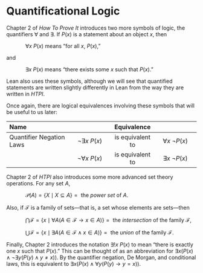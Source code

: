 # Quantificational Logic

Chapter 2 of *How To Prove It* introduces two more symbols of logic, the quantifiers $\forall$ and $\exists$.  If $P(x)$ is a statement about an object $x$, then

::: {style="margin-left: 10%"}
$\forall x\ P(x)$ means "for all $x$, $P(x)$,"
:::

and

::: {style="margin-left: 10%"}
$\exists x\ P(x)$ means "there exists some $x$ such that $P(x)$."
:::

Lean also uses these symbols, although we will see that quantified statements are written slightly differently in Lean from the way they are written in *HTPI*.

Once again, there are logical equivalences involving these symbols that will be useful to us later:

| Name | | Equivalence | |
|:---------|:-----:|:-----:|:-----:|
| Quantifier Negation Laws | $\neg \exists x\ P(x)$ | is equivalent to | $\forall x\ \neg P(x)$ |
|  | $\neg \forall x\ P(x)$ | is equivalent to | $\exists x\ \neg P(x)$ |

Chapter 2 of *HTPI* also introduces some more advanced set theory operations.  For any set $A$,

::: {style="margin-left: 10%"}
$\mathscr{P}(A) = \{X \mid X \subseteq A\} = {}$ the *power set* of $A$.
:::

Also, if $\mathcal{F}$ is a family of sets---that is, a set whose elements are sets---then

::: {style="margin-left: 10%"}
$\bigcap \mathcal{F} = \{x \mid \forall A(A \in \mathcal{F} \to x \in A)\} = {}$ the *intersection* of the family $\mathcal{F}$,

$\bigcup \mathcal{F} = \{x \mid \exists A(A \in \mathcal{F} \wedge x \in A)\} = {}$ the *union* of the family $\mathcal{F}$.
:::

Finally, Chapter 2 introduces the notation $\exists ! x\ P(x)$ to mean "there is exactly one $x$ such that $P(x).$"  This can be thought of as an abbreviation for $\exists x(P(x) \wedge \neg\exists y(P(y) \wedge y \ne x))$.  By the quantifier negation, De Morgan, and conditional laws, this is equivalent to $\exists x(P(x) \wedge \forall y(P(y) \to y = x))$.